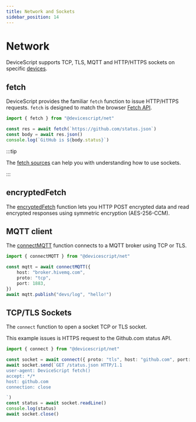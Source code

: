 ```yaml
---
title: Network and Sockets
sidebar_position: 14
---
```


# Network

DeviceScript supports TCP, TLS, MQTT and HTTP/HTTPS sockets on specific [devices](/devices).

## fetch

DeviceScript provides the familiar `fetch` function to issue HTTP/HTTPS requests.
`fetch` is designed to match the browser [Fetch API](https://developer.mozilla.org/en-US/docs/Web/API/Fetch_API).

```ts
import { fetch } from "@devicescript/net"

const res = await fetch(`https://github.com/status.json`)
const body = await res.json()
console.log(`GitHub is ${body.status}`)
```

:::tip

The [fetch sources](https://github.com/microsoft/devicescript/blob/main/packages/net/src/fetch.ts)
can help you with understanding how to use sockets.

:::

## encryptedFetch

The [encryptedFetch](/developer/net/encrypted-fetch) function lets you
HTTP POST encrypted data and read encrypted responses using symmetric encryption
(AES-256-CCM).

## MQTT client

The [connectMQTT](/developer/net/mqtt) function connects to a MQTT broker using TCP or TLS.

```ts
import { connectMQTT } from "@devicescript/net"

const mqtt = await connectMQTT({
    host: "broker.hivemq.com",
    proto: "tcp",
    port: 1883,
})
await mqtt.publish("devs/log", "hello!")
```

## TCP/TLS Sockets

The `connect` function to open a socket TCP or TLS socket.

This example issues is HTTPS request to the Github.com status API.

```ts
import { connect } from "@devicescript/net"

const socket = await connect({ proto: "tls", host: "github.com", port: 443 })
await socket.send(`GET /status.json HTTP/1.1
user-agent: DeviceScript fetch()
accept: */*
host: github.com
connection: close

`)
const status = await socket.readLine()
console.log(status)
await socket.close()
```
